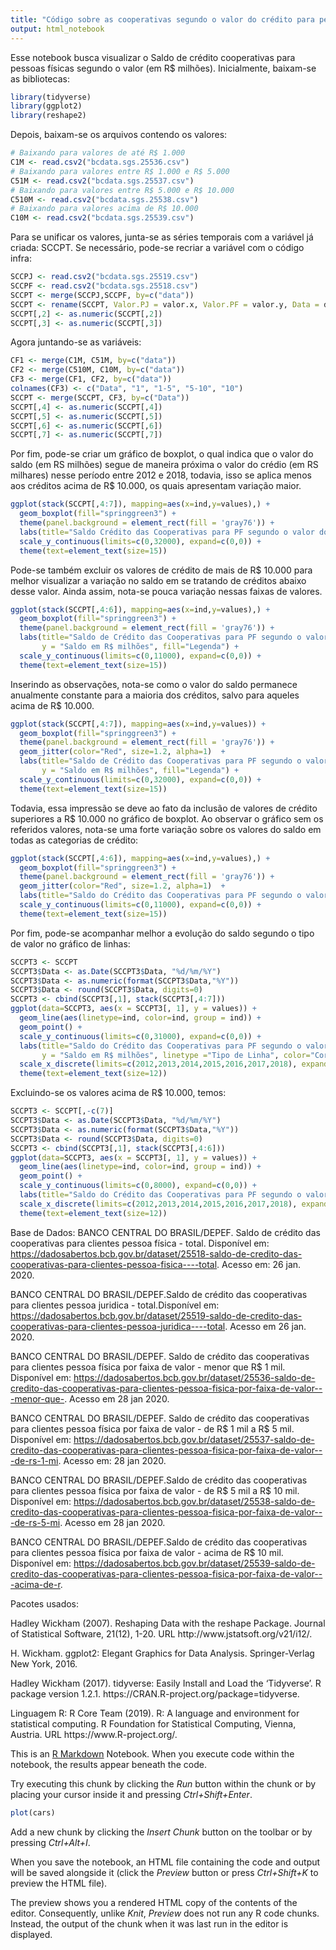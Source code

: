 ---
title: "Código sobre as cooperativas segundo o valor do crédito para pessoa física em milhões"
output: html_notebook
---
Esse notebook busca visualizar o Saldo de crédito cooperativas para pessoas físicas segundo o valor (em R$ milhões).
Inicialmente, baixam-se as bibliotecas:

```{r}
library(tidyverse)
library(ggplot2)
library(reshape2)
```

Depois, baixam-se os arquivos contendo os valores:

```{r}
# Baixando para valores de até R$ 1.000
C1M <- read.csv2("bcdata.sgs.25536.csv")
# Baixando para valores entre R$ 1.000 e R$ 5.000
C51M <- read.csv2("bcdata.sgs.25537.csv")
# Baixando para valores entre R$ 5.000 e R$ 10.000
C510M <- read.csv2("bcdata.sgs.25538.csv")
# Baixando para valores acima de R$ 10.000
C10M <- read.csv2("bcdata.sgs.25539.csv")
```

Para se unificar os valores, junta-se as séries temporais com a variável já criada: SCCPT. Se necessário, pode-se recriar a variável com o código infra:

```{r}
SCCPJ <- read.csv2("bcdata.sgs.25519.csv")
SCCPF <- read.csv2("bcdata.sgs.25518.csv")
SCCPT <- merge(SCCPJ,SCCPF, by=c("data"))
SCCPT <- rename(SCCPT, Valor.PJ = valor.x, Valor.PF = valor.y, Data = data)
SCCPT[,2] <- as.numeric(SCCPT[,2])
SCCPT[,3] <- as.numeric(SCCPT[,3])
```

Agora juntando-se as variáveis:

```{r}
CF1 <- merge(C1M, C51M, by=c("data")) 
CF2 <- merge(C510M, C10M, by=c("data"))
CF3 <- merge(CF1, CF2, by=c("data"))
colnames(CF3) <- c("Data", "1", "1-5", "5-10", "10")
SCCPT <- merge(SCCPT, CF3, by=c("Data")) 
SCCPT[,4] <- as.numeric(SCCPT[,4])
SCCPT[,5] <- as.numeric(SCCPT[,5])
SCCPT[,6] <- as.numeric(SCCPT[,6])
SCCPT[,7] <- as.numeric(SCCPT[,7])
```

Por fim, pode-se criar um gráfico de boxplot, o qual indica que o valor do saldo (em RS milhões) segue de maneira próxima o valor do crédio (em RS milhares) nesse período entre 2012 e 2018, todavia, isso se aplica menos aos créditos acima de R$ 10.000, os quais apresentam variação maior.

```{r}
ggplot(stack(SCCPT[,4:7]), mapping=aes(x=ind,y=values),) +
  geom_boxplot(fill="springgreen3") +
  theme(panel.background = element_rect(fill = 'gray76')) +
  labs(title="Saldo Crédito das Cooperativas para PF segundo o valor do crédito", subtitle = "Período entre 2012-2018", x ="Valor do Crédito em R$ milhares de reais", caption="Fonte: BCB/Depef", y = "Saldo em R$ milhões", fill="Legenda") + 
  scale_y_continuous(limits=c(0,32000), expand=c(0,0)) +
  theme(text=element_text(size=15)) 
```

Pode-se também excluir os valores de crédito de mais de R$ 10.000 para melhor visualizar a variação no saldo em se tratando de créditos abaixo desse valor. Ainda assim, nota-se pouca variação nessas faixas de valores.

```{r}
ggplot(stack(SCCPT[,4:6]), mapping=aes(x=ind,y=values),) +
  geom_boxplot(fill="springgreen3") +
  theme(panel.background = element_rect(fill = 'gray76')) +
  labs(title="Saldo de Crédito das Cooperativas para PF segundo o valor do crédito",subtitle = "Período entre 2012-2018", caption="Fonte: BCB/Depef", x ="Valor do Crédito em R$ milhares de reais", 
       y = "Saldo em R$ milhões", fill="Legenda") + 
  scale_y_continuous(limits=c(0,11000), expand=c(0,0)) +
  theme(text=element_text(size=15)) 
```

Inserindo as observações, nota-se como o valor do saldo permanece anualmente constante para a maioria dos créditos, salvo para aqueles acima de R$ 10.000.

```{r}
ggplot(stack(SCCPT[,4:7]), mapping=aes(x=ind,y=values)) +
  geom_boxplot(fill="springgreen3") +
  theme(panel.background = element_rect(fill = 'gray76')) +
  geom_jitter(color="Red", size=1.2, alpha=1)  +
  labs(title="Saldo de Crédito das Cooperativas para PF segundo o valor do crédito", subtitle = "Período entre 2012-2018", caption="Fonte: BCB/Depef", x = "Valor do Crédito em R$ milhares de reais", 
       y = "Saldo em R$ milhões", fill="Legenda") + 
  scale_y_continuous(limits=c(0,32000), expand=c(0,0)) +
  theme(text=element_text(size=15)) 
```

Todavia, essa impressão se deve ao fato da inclusão de valores de crédito superiores a R$ 10.000 no gráfico de boxplot. Ao observar o gráfico sem os referidos valores, nota-se uma forte variação sobre os valores do saldo em todas as categorias de crédito:

```{r}
ggplot(stack(SCCPT[,4:6]), mapping=aes(x=ind,y=values),) +
  geom_boxplot(fill="springgreen3") +
  theme(panel.background = element_rect(fill = 'gray76')) +
  geom_jitter(color="Red", size=1.2, alpha=1)  +
  labs(title="Saldo do Crédito das Cooperativas para PF segundo o valor do crédito", subtitle = "Período entre 2012-2018", caption="Fonte: BCB/Depef", x ="Valor do Crédito em R$ milhares de reais", y = "Saldo em R$ milhões", fill="Legenda") + 
  scale_y_continuous(limits=c(0,11000), expand=c(0,0)) +
  theme(text=element_text(size=15)) 
```

Por fim, pode-se acompanhar melhor a evolução do saldo segundo o tipo de valor no gráfico de linhas:

```{r}
SCCPT3 <- SCCPT
SCCPT3$Data <- as.Date(SCCPT3$Data, "%d/%m/%Y")
SCCPT3$Data <- as.numeric(format(SCCPT3$Data,"%Y"))
SCCPT3$Data <- round(SCCPT3$Data, digits=0)
SCCPT3 <- cbind(SCCPT3[,1], stack(SCCPT3[,4:7]))
ggplot(data=SCCPT3, aes(x = SCCPT3[, 1], y = values)) +
  geom_line(aes(linetype=ind, color=ind, group = ind)) +
  geom_point() + 
  scale_y_continuous(limits=c(0,31000), expand=c(0,0)) +
  labs(title="Saldo do Crédito das Cooperativas para PF segundo o valor do crédito", x ="Ano", caption="Fonte: BCB/Depef",
       y = "Saldo em R$ milhões", linetype ="Tipo de Linha", color="Cor") +
  scale_x_discrete(limits=c(2012,2013,2014,2015,2016,2017,2018), expand=c(0.01,0.01)) +
  theme(text=element_text(size=12)) 
```

Excluindo-se os valores acima de R$ 10.000, temos:

```{r}
SCCPT3 <- SCCPT[,-c(7)]
SCCPT3$Data <- as.Date(SCCPT3$Data, "%d/%m/%Y")
SCCPT3$Data <- as.numeric(format(SCCPT3$Data,"%Y"))
SCCPT3$Data <- round(SCCPT3$Data, digits=0)
SCCPT3 <- cbind(SCCPT3[,1], stack(SCCPT3[,4:6]))
ggplot(data=SCCPT3, aes(x = SCCPT3[, 1], y = values)) +
  geom_line(aes(linetype=ind, color=ind, group = ind)) +
  geom_point() + 
  scale_y_continuous(limits=c(0,8000), expand=c(0,0)) +
  labs(title="Saldo do Crédito das Cooperativas para PF segundo o valor do crédito", x ="Ano", caption="Fonte: BCB/Depef", y = "Saldo em R$ milhões", linetype ="Tipo de Linha", color="Cor") +
  scale_x_discrete(limits=c(2012,2013,2014,2015,2016,2017,2018), expand=c(0.01,0.01)) +
  theme(text=element_text(size=12)) 
```


Base de Dados:
BANCO CENTRAL DO BRASIL/DEPEF. Saldo de crédito das cooperativas para clientes pessoa física - total. Disponível em: <https://dadosabertos.bcb.gov.br/dataset/25518-saldo-de-credito-das-cooperativas-para-clientes-pessoa-fisica----total>. Acesso em: 26 jan. 2020.

BANCO CENTRAL DO BRASIL/DEPEF.Saldo de crédito das cooperativas para clientes pessoa juridica - total.Disponível em: <https://dadosabertos.bcb.gov.br/dataset/25519-saldo-de-credito-das-cooperativas-para-clientes-pessoa-juridica----total>. Acesso em 26 jan. 2020.

BANCO CENTRAL DO BRASIL/DEPEF. Saldo de crédito das cooperativas para clientes pessoa física por faixa de valor - menor que R$ 1 mil. Disponível em: <https://dadosabertos.bcb.gov.br/dataset/25536-saldo-de-credito-das-cooperativas-para-clientes-pessoa-fisica-por-faixa-de-valor---menor-que->. Acesso em 28 jan 2020.

BANCO CENTRAL DO BRASIL/DEPEF. Saldo de crédito das cooperativas para clientes pessoa física por faixa de valor - de R$ 1 mil a R$ 5 mil.
Disponível em: <https://dadosabertos.bcb.gov.br/dataset/25537-saldo-de-credito-das-cooperativas-para-clientes-pessoa-fisica-por-faixa-de-valor---de-rs-1-mi>. Acesso em: 28 jan 2020.

BANCO CENTRAL DO BRASIL/DEPEF.Saldo de crédito das cooperativas para clientes pessoa física por faixa de valor - de R$ 5 mil a R$ 10 mil. 
 Disponível em: <https://dadosabertos.bcb.gov.br/dataset/25538-saldo-de-credito-das-cooperativas-para-clientes-pessoa-fisica-por-faixa-de-valor---de-rs-5-mi>. Acesso em 28 jan 2020.

BANCO CENTRAL DO BRASIL/DEPEF.Saldo de crédito das cooperativas para clientes pessoa física por faixa de valor - acima de R$ 10 mil. Disponível em: <https://dadosabertos.bcb.gov.br/dataset/25539-saldo-de-credito-das-cooperativas-para-clientes-pessoa-fisica-por-faixa-de-valor---acima-de-r>.


Pacotes usados:

Hadley Wickham (2007). Reshaping Data with the reshape Package. Journal of
Statistical Software, 21(12), 1-20. URL http://www.jstatsoft.org/v21/i12/.
  
H. Wickham. ggplot2: Elegant Graphics for Data Analysis. Springer-Verlag New York,
2016.

Hadley Wickham (2017). tidyverse: Easily Install and Load the 'Tidyverse'. R package
version 1.2.1. https://CRAN.R-project.org/package=tidyverse.

Linguagem R:
R Core Team (2019). R: A language and environment for statistical computing. R
Foundation for Statistical Computing, Vienna, Austria. URL https://www.R-project.org/.




This is an [R Markdown](http://rmarkdown.rstudio.com) Notebook. When you execute code within the notebook, the results appear beneath the code. 

Try executing this chunk by clicking the *Run* button within the chunk or by placing your cursor inside it and pressing *Ctrl+Shift+Enter*. 

```{r}
plot(cars)
```

Add a new chunk by clicking the *Insert Chunk* button on the toolbar or by pressing *Ctrl+Alt+I*.

When you save the notebook, an HTML file containing the code and output will be saved alongside it (click the *Preview* button or press *Ctrl+Shift+K* to preview the HTML file).

The preview shows you a rendered HTML copy of the contents of the editor. Consequently, unlike *Knit*, *Preview* does not run any R code chunks. Instead, the output of the chunk when it was last run in the editor is displayed.
